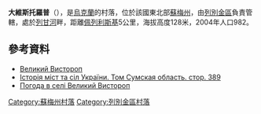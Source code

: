 {{coord|50|41|48|N|34|47|6|E|scale:100000_region:UA|display=title}}

'''大維斯托羅普'''（{{lang-uk|Великий Вистороп}}），是[[烏克蘭|烏克蘭]]的村落，位於該國東北部[[蘇梅州|蘇梅州]]，由[[列別金區|列別金區]]負責管轄，處於[[列甘河|列甘河]]畔，距離[[佩列利斯基_(列別金區)|佩列利斯基]]5公里，海拔高度128米，2004年人口982。

==參考資料==
*[http://w1.c1.rada.gov.ua/pls/z7502/A005?rdat1=26.12.2011&rf7571=29298 Великий Вистороп]{{dead link|date=2017年12月 |bot=InternetArchiveBot |fix-attempted=yes }}
* [https://web.archive.org/web/20110101013849/http://www.igsu.org.ua/Sumskaja.obl/Lebedinskij.rajon/Velikij_Vystorop.html Історія міст та сіл України. Том Сумская область. стор. 389] {{ref-ru}}
* [http://weather.in.ua/ua/symskaja/2873 Погода в селі Великий Вистороп]{{Wayback|url=http://weather.in.ua/ua/symskaja/2873 |date=20111219224450 }}

{{DEFAULTSORT:Великий Вистороп}}
[[Category:蘇梅州村落|Category:蘇梅州村落]]
[[Category:列別金區村落|Category:列別金區村落]]


{{Sumy-geo-stub}}